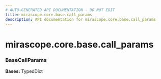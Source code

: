 ```yaml
---
# AUTO-GENERATED API DOCUMENTATION - DO NOT EDIT
title: mirascope.core.base.call_params
description: API documentation for mirascope.core.base.call_params
---
```


# mirascope.core.base.call_params

### <ApiType type="Class" module="mirascope.core.base.call_params" path="core/base/call_params" symbolName="BaseCallParams" /> BaseCallParams

**Bases:** TypedDict


